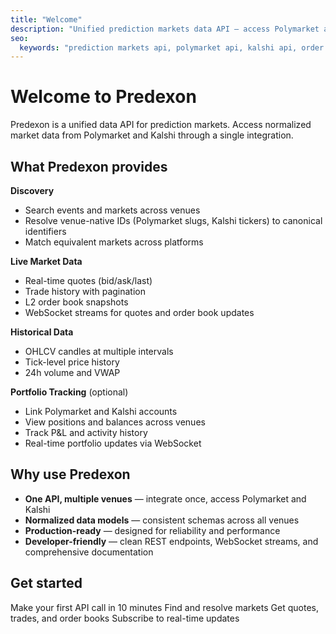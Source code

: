 ```yaml
---
title: "Welcome"
description: "Unified prediction markets data API — access Polymarket and Kalshi with one schema."
seo:
  keywords: "prediction markets api, polymarket api, kalshi api, order book api, quotes api, ohlcv, tick data, sports prediction markets"
---
```


# Welcome to Predexon

Predexon is a unified data API for prediction markets. Access normalized market data from Polymarket and Kalshi through a single integration.

## What Predexon provides

**Discovery**
- Search events and markets across venues
- Resolve venue-native IDs (Polymarket slugs, Kalshi tickers) to canonical identifiers
- Match equivalent markets across platforms

**Live Market Data**
- Real-time quotes (bid/ask/last)
- Trade history with pagination
- L2 order book snapshots
- WebSocket streams for quotes and order book updates

**Historical Data**
- OHLCV candles at multiple intervals
- Tick-level price history
- 24h volume and VWAP

**Portfolio Tracking** (optional)
- Link Polymarket and Kalshi accounts
- View positions and balances across venues
- Track P&L and activity history
- Real-time portfolio updates via WebSocket

## Why use Predexon

- **One API, multiple venues** — integrate once, access Polymarket and Kalshi
- **Normalized data models** — consistent schemas across all venues
- **Production-ready** — designed for reliability and performance
- **Developer-friendly** — clean REST endpoints, WebSocket streams, and comprehensive documentation

## Get started

<CardGroup cols={2}>
  <Card title="Quickstart" icon="rocket" href="/quickstart">
    Make your first API call in 10 minutes
  </Card>
  <Card title="Discovery API" icon="magnifying-glass" href="/pages/discovery/overview">
    Find and resolve markets
  </Card>
  <Card title="Live Data API" icon="chart-line" href="/pages/live-data/overview">
    Get quotes, trades, and order books
  </Card>
  <Card title="WebSocket Streams" icon="tower-broadcast" href="/pages/live-data/stream-quotes">
    Subscribe to real-time updates
  </Card>
</CardGroup>
